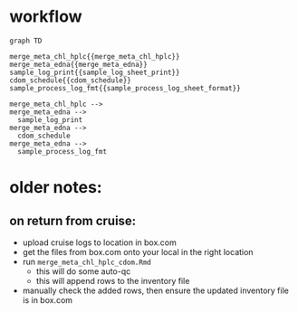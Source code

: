 # workflow
```mermaid
graph TD

merge_meta_chl_hplc{{merge_meta_chl_hplc}}
merge_meta_edna{{merge_meta_edna}}
sample_log_print{{sample_log_sheet_print}}
cdom_schedule{{cdom_schedule}}
sample_process_log_fmt{{sample_process_log_sheet_format}}

merge_meta_chl_hplc -->
merge_meta_edna -->
  sample_log_print 
merge_meta_edna -->
  cdom_schedule
merge_meta_edna -->
  sample_process_log_fmt 
```

# older notes:
## on return from cruise:
* upload cruise logs to location in box.com
* get the files from box.com onto your local in the right location
* run `merge_meta_chl_hplc_cdom.Rmd`
  * this will do some auto-qc
  * this will append rows to the inventory file
* manually check the added rows, then ensure the updated inventory file is in box.com

